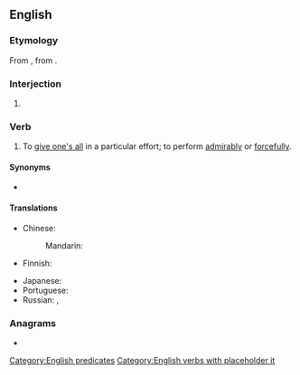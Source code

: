==English==

===Etymology===
From {{m|en|bring it on}}, from {{m|en|bring on}}.

===Interjection===
{{en-interj}}

# {{lb|en|US|emphatic}} {{non-gloss definition|Used to respond affirmatively and aggressively to a challenge by issuing one in return.}}

===Verb===
{{en-verb|bring<,,brought> it}}

# {{lb|en|intransitive|informal}} To [[give one's all]] in a particular effort; to perform [[admirably]] or [[forcefully]].
#: {{ux|en|When we get to the competition next month, you really have to '''bring it'''.}}

====Synonyms====
* {{l|en|throw down}}

====Translations====
{{trans-top|to apply maximum effort to an effort}}
* Chinese:
*: Mandarin: {{t+|cmn|放手一搏|tr=fàngshǒu yī bó|sc=Hani}}
* Finnish: {{t|fi|antaa kaikkensa}}
{{trans-mid}}
* Japanese: {{t|ja|[[一生懸命]][[頑張る]]|tr=isshōkenmei ganbaru|sc=Jpan}}
* Portuguese: {{t|pt|dar o máximo de si}}
* Russian: {{t+|ru|постара́ться|pf}}, {{t|ru|[[приложи́ть]] [[все]] [[усилие|уси́лия]]|pf}}
{{trans-bottom}}

===Anagrams===
* {{anagrams|en|a=bgiinrt|tribing}}

[[Category:English predicates]]
[[Category:English verbs with placeholder it]]